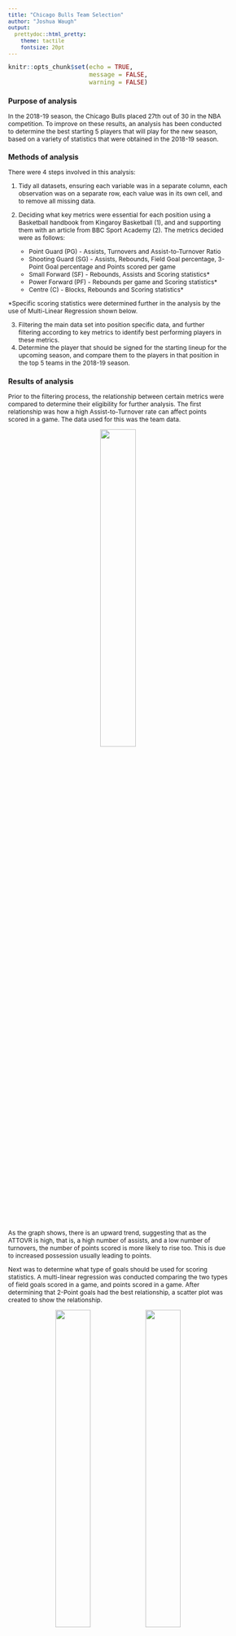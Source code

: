 ```yaml
---
title: "Chicago Bulls Team Selection"
author: "Joshua Waugh"
output: 
  prettydoc::html_pretty:
    theme: tactile
    fontsize: 20pt
---
```


```r
knitr::opts_chunk$set(echo = TRUE,
                      message = FALSE,
                      warning = FALSE)

```

<style type="text/css">

body, td {
   font-size: 12px;
}
code.r{
  font-size: 12px;
}
pre {
  font-size: 12px
}
</style>


### Purpose of analysis

In the 2018-19 season, the Chicago Bulls placed 27th out of 30 in the NBA competition. To improve on these results, an analysis has been conducted to determine the best starting 5 players that will play for the new season, based on a variety of statistics that were obtained in the 2018-19 season.

### Methods of analysis

There were 4 steps involved in this analysis:

1. Tidy all datasets, ensuring each variable was in a separate column, each observation was on a separate row, each value was in its own cell, and to remove all missing data. 
2. Deciding what key metrics were essential for each position using a Basketball handbook from Kingaroy Basketball (1), and and supporting them with an article from BBC Sport Academy (2). The metrics decided were as follows:

    * Point Guard (PG) - Assists, Turnovers and Assist-to-Turnover Ratio
    * Shooting Guard (SG) - Assists, Rebounds, Field Goal percentage, 3-Point Goal percentage and Points scored per game
    * Small Forward (SF) - Rebounds, Assists and Scoring statistics*
    * Power Forward (PF) - Rebounds per game and Scoring statistics*
    * Centre (C) - Blocks, Rebounds and Scoring statistics*

*Specific scoring statistics were determined further in the analysis by the use of Multi-Linear Regression shown below.

3. Filtering the main data set into position specific data, and further filtering according to key metrics to identify best performing players in these metrics.
4. Determine the player that should be signed for the starting lineup for the upcoming season, and compare them to the players in that position in the top 5 teams in the 2018-19 season.

### Results of analysis

Prior to the filtering process, the relationship between certain metrics were compared to determine their eligibility for further analysis. The first relationship was how a high Assist-to-Turnover rate can affect points scored in a game. The data used for this was the team data. 

<center>

![](figs/team_ATTOVR_vs_PTS-per-game.jpeg){width=40%}

</center>

As the graph shows, there is an upward trend, suggesting that as the ATTOVR is high, that is, a high number of assists, and a low number of turnovers, the number of points scored is more likely to rise too. This is due to increased possession usually leading to points.

Next was to determine what type of goals should be used for scoring statistics. A multi-linear regression was conducted comparing the two types of field goals scored in a game, and points scored in a game. After determining that 2-Point goals had the best relationship, a scatter plot was created to show the relationship.

<center>

![](figs/MLR_scoring.jpeg){width=40%} ![](figs/ind_2XP-per-game_vs_PTS-per-game.jpeg){width=40%}

</center>

These graphs both indicate that a large proportion of the team's points originate from 2-Point Goals.

Finally, a graph was drawn to show how frequently goals were scored after rebounds, specifically 2-Point Goals. This type of goal was chosen due to the fact that the ball would most likely have been obtained in the key, thus 2-Point goals being the more frequently scored points in that zone.

<center>

![](figs/ind_X2P-per-game_vs_RBG.jpeg){width=40%}

</center>

The trend indicates that as rebounds per game increases, so does 2-Point goals, following the above hypothesis.

#### Point Guard

After filtering point guard players by those that were above average for assists, below average for turnovers and above average for ATTOVR, the data set was narrowed to the top 9 players. Although the top player, `Tyus Jones` had the best ATTOVR, the player I recommend chosing is `Monte Morris`, due to having a high ATTOVR of `5.712`, and also being quite a strong point scorer, scoring almost double the number of points over the season than Jones with `851 points`. Although shooting is not essential for a Point Guard, it will still be helpful to have a 5th player that is a strong pointscorer. When compared to players in the top 5 teams for ATTOVR, of which he is in one, he is the #1 Point Guard, as well as rating high for AST and Points, and relative to assists, has one of the lowest turnovers. Alongside this, at `$1,349,383`, he is one of the cheapest Point Guards in both the Top 5 teams as well as the top 9 filtered point guards.

#### Shooting Guard

To filter out the best shooting guard players, there were a few metrics that were observed. First was selecting the players that were above average in Field Goal Percentage and 3-Point Percentage. The data was then filtered by above average points per game and rebounds per game, leaving the data with 15 players. Alongside this, a general Points Percentage metric was created to show what percentage of points the player scored overall. The player chosen was `Bradley Beal`. He is the top scorer in points per game statistics with `25.60 points`, and is ranked high in all other metrics (Field Goal accuracy of `47.5%`, 3-Point Goal accuracy of `35.1%`, `448` assists, and `411` rebounds. When compared to the players in the top 5 teams to the points he scores per game, he is the top point scorer, scoring 4 points more per game than the second placed player. He is a more expensive player, at `$25,434,262`, however, due to his great statistics, he should prove beneficial for the team.

#### Small Forward

To determine the player best suited for the small forward position, the metrics that were used to refine the data were rebounds, assists and 2-Point Goals (as per results from the multilinear regression above). Another metric was also created, the Rebound-to-2-Point-Goal (RTPG) Ratio. This was to determine the likelihood a 2-Point Goal being scored off the back of an offensive rebound. After the top 11 players were finalised, `Nicolas Batum` was chosen to be the player we sign. Although he he doesnt have a very high offensive rebound statistic (`71`), and subsequently a low RTPG value (`0.518`), he dominates the field in the other rebound (`319` for defensive, and total of `390`) and assist (`247`) stats, is highly ranked in his shooting percentages for all types of goals (2-Point = `51.9%`, 3-Point = `38.9%`, Field Goal Total = `45%`), and also has the highest number of points scored in a game of `9.32 points`. Compared to the top 5 teams, in all metrics, Batum ranks similarly in all rebounds, except for offensive rebounds. In offensive rebounds, he is ranked third. In this data pool, 3 of the overall top 5 teams were included, showing that earning offensive rebounds aren't necessarily a top priority in their game when it comes to scoring points. Due to this, assists per game was the most important metric, as it shows the player's involvement, of which Batum was ranked second in this data pool. With his price at `$24,000,000`, he has an important role in our team, both with his impressive shooting accuracy, ability to obtain defensive rebounds, and his high number of assists.

#### Power Forward

To select the starting power forward player, above average power forwards were filtered by rebounds per game, 2-Point Goal accuracy and the RTPG Ratio. After this process, `John Collins` was chosen as a standout player. Although, according to the RTPG ratio, he is only average, he has the 2nd best 2-Point goal accuracy at `60.9%`, highest count of goals of `410`, and the highest number of rebounds obtained per game of `9.75`. When compared to players in the top 5 teams, Collins is again ranked high for shooting and rebounds, however is around the average for RTPG ratio. At the price of `$2,299,080`, his stats show promising ability, and should be strongly considered for our club.

#### Centre

The selection process of the final position of centre was simple, sorting above average players in blocks, rebounds and 2-Point Goal statistics. Once again, the RTPG Ratio was also used in this position. This process left 11 potential centres to choose from. `Steven Adams` excels in all relevant scoring statistics (Field Goals = `59.5%`, 2-Point Goals = `59.6%`), rebounds (Offensive = `391`, Total = `760`), and the RTPG Ratio (`0.81`), however when it comes to blocking (`76`) and obtaining defensive rebounds (`369`), he is about average in the data pool. Despite this, at just `$24,157,304`, he is a valuable player who should be added to our team. When this player is compared to the centres in the Top 5 teams, he ranks similarly, with high levels in scoring, offensive and total rebounds and RTPG Ratio, and about average in defensive rebounds and blocks.

### Recommendations for the team

Based on the above results, the starting lineup that I recommend for selection along with drills for individual improvement are below:

* Point Guard - Monte Morris, Denver Nuggets ($1,349,383) - Drill to reduce turnovers - *Machine Gun Passing* (3).
* Shooting Guard - Bradley Beal, Washington Wizards ($25,434,262) - Drill to improve 3-Point Goal Accuracy - *Partner Shooting* (4).
* Small Forward - Nicholas Batum, Charlotte Hornets ($24,000,000) - Drill to improve 3-Point and 2-Point Goal Accuracy - *Partner Shooting*
* Power Forward - John Collins, Atlanta Hawks ($2,299,080) - 3-Point accuracy improved by *Partner Shooting*, drill to improve defensive rebound collection - *Rotation Rebounding* (5)
* Centre - Steven Adams, Oklahoma City Thunder ($24,157,304) - Drills to improve Blocking - *React and Block* (6).

Choosing these players will cost the club \$77,240,029 and will leave \$40,759,971 to spend on the 10 remaining players for the upcoming season's roster. This will average approximately $4,075,997 per player, which can purchase some very valuable players, as shown in the data extrapolated during this analysis.

### References

1. Kingaroy Basketball. Basketball positions [Internet]. Kingaroy: Kingaroy Amateur Basketball Association; n.d. [cited 2020 April 19]. Available from: https://websites.sportstg.com/get_file.cgi?id=36250836
2. Academy, BBC Sport. Basketball players [Internet]. London: BBC; 2020 [cited 2020 April 19]. Available from: http://news.bbc.co.uk/sportacademy/bsp/hi/basketball/rules/players/html/default.stm
3. Breakthrough Basketball. Machine gun passing [Internet]. Breakthrough Basketball; 2009. [cited 2020 May 2]. Available from: https://www.breakthroughbasketball.com/drills/machinegunpassing.html
4. Andy Hamilton. Grinnell’s 7 drills to improve 3-point shooting [Internet]. Winning Hoops; n.d. [cited 2020 May 4]. Available from: https://winninghoops.com/article/basketball-grinnell-college-3-point-shooting-drills/
5. Coach Mac. 7 Rebounding Drills (Dominate the Rebounding Battle) [Internet]. Basketball for Coaches; 2017. [cited 2020 April 24]. Available from: https://www.basketballforcoaches.com/rebounding-drills/
6. Jeff Haefner. 8 Drills to create a great shot blocker [Internet]. USA Basketball; 2015 [cited 2020 May 14]. Available from: https://www.usab.com/youth/news/2012/04/8drills-to-create-a-great-shot-blocker.aspx
